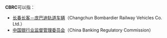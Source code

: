'''CBRC'''可以指：

*[[长春长客－庞巴迪轨道车辆|长春长客－庞巴迪轨道车辆]]（Changchun Bombardier Railway Vehicles Co. Ltd.）
*[[中国银行业监督管理委员会|中国银行业监督管理委员会]]（China Banking Regulatory Commission）

{{disambig|Cat=四字拉丁字母缩写消歧义}}